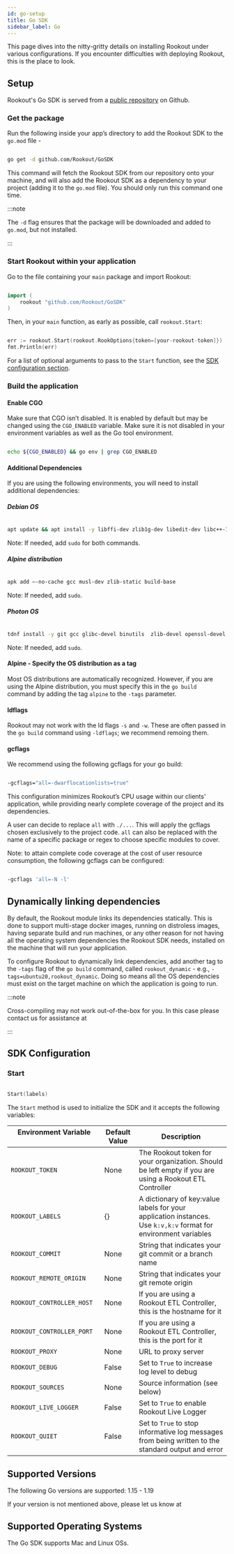 ```yaml
---
id: go-setup
title: Go SDK
sidebar_label: Go
---
```



This page dives into the nitty-gritty details on installing Rookout under various configurations. If you encounter difficulties with deploying Rookout, this is the place to look.

## Setup

Rookout's Go SDK is served from a [public repository](github.com/Rookout/GoSDK) on Github. 

### Get the package

Run the following inside your app’s directory to add the Rookout SDK to the `go.mod` file - 

```bash

go get -d github.com/Rookout/GoSDK

```

This command will fetch the Rookout SDK from our repository onto your machine, and will also add the Rookout SDK as a dependency to your project (adding it to the `go.mod` file). You should only run this command one time.

:::note 

The `-d` flag ensures that the package will be downloaded and added to `go.mod`, but not installed.

:::

### Start Rookout within your application

Go to the file containing your `main` package and import Rookout:

```go

import (
    rookout "github.com/Rookout/GoSDK"
)

```

Then, in your `main` function, as early as possible, call `rookout.Start`:

```go 

err := rookout.Start(rookout.RookOptions{token=[your-rookout-token]})
fmt.Println(err)

```

For a list of optional arguments to pass to the `Start` function, see the [SDK configuration section](#start). 

### Build the application

#### Enable CGO

Make sure that CGO isn’t disabled. It is enabled by default but may be changed using the `CGO_ENABLED` variable. Make sure it is not disabled in your environment variables as well as the Go tool environment. 

```bash

echo ${CGO_ENABLED} && go env | grep CGO_ENABLED

```

#### Additional Dependencies

If you are using the following environments, you will need to install additional dependencies:

##### Debian OS 

```bash 

apt update && apt install -y libffi-dev zlib1g-dev libedit-dev libc++-11-dev libc++abi-11-dev

```

Note: If needed, add `sudo` for both commands.

##### Alpine distribution 
```bash 

apk add —-no-cache gcc musl-dev zlib-static build-base

```

Note: If needed, add `sudo`.

##### Photon OS 

```bash

tdnf install -y git gcc glibc-devel binutils  zlib-devel openssl-devel linux-api-headers

```

Note: If needed, add `sudo`.

#### Alpine - Specify the OS distribution as a tag

Most OS distributions are automatically recognized. However, if you are using the Alpine distribution, you must specify this in the `go build` command by adding the tag `alpine` to the `-tags` parameter.

#### ldflags

Rookout may not work with the ld flags `-s` and `-w`. These are often passed in the `go build` command using `-ldflags`; we recommend remoing them.

#### gcflags 

We recommend using the following gcflags for your go build: 

```bash

-gcflags="all=-dwarflocationlists=true"

```

This configuration minimizes Rookout’s CPU usage within our clients' application, while providing nearly complete coverage of the project and its dependencies. 

A user can decide to replace `all` with `./...`. This will apply the gcflags chosen exclusively to the project code. `all` can also be replaced with the name of a specific package or regex to choose specific modules to cover.

Note: to attain complete code coverage at the cost of user resource consumption, the following gcflags can be configured: 

```bash

-gcflags 'all=-N -l'

```

## Dynamically linking dependencies 

By default, the Rookout module links its dependencies statically. This is done to support multi-stage docker images, running on distroless images, having separate build and run machines, or any other reason for not having all the operating system dependencies the Rookout SDK needs, installed on the machine that will run your application.

To configure Rookout to dynamically link dependencies, add another tag to the `-tags` flag of the `go build` command, called `rookout_dynamic` - e.g., `-tags=ubuntu20,rookout_dynamic`. Doing so means all the OS dependencies must exist on the target machine on which the application is going to run.

:::note 

Cross-compiling may not work out-of-the-box for you. In this case please contact us for assistance at <SupportEmail /> 

:::

## SDK Configuration 

### Start

```go 

Start(labels)
```
The `Start` method is used to initialize the SDK and it accepts the following variables:

| Environment Variable                        | Default Value | Description                                                                                                            |
| ------------------------------------------- | ------------- | ---------------------------------------------------------------------------------------------------------------------- |
| `ROOKOUT_TOKEN`                             | None          | The Rookout token for your organization. Should be left empty if you are using a Rookout ETL Controller                |
| `ROOKOUT_LABELS`                            | {}            | A dictionary of key:value labels for your application instances. Use `k:v,k:v` format for environment variables        |
| `ROOKOUT_COMMIT`                            | None          | String that indicates your git commit or a branch name                                                                 |
| `ROOKOUT_REMOTE_ORIGIN`                     | None          | String that indicates your git remote origin                                                                           |
| `ROOKOUT_CONTROLLER_HOST`                   | None          | If you are using a Rookout ETL Controller, this is the hostname for it                                                 |
| `ROOKOUT_CONTROLLER_PORT`                   | None          | If you are using a Rookout ETL Controller, this is the port for it                                                     |
| `ROOKOUT_PROXY`                             | None          | URL to proxy server                                                                                                    |
| `ROOKOUT_DEBUG`                             | False         | Set to `True` to increase log level to debug                                                                           |
| `ROOKOUT_SOURCES`                           | None          | Source information (see below)                                                                                         |
| `ROOKOUT_LIVE_LOGGER`                       | False         | Set to `True` to enable Rookout Live Logger                                                                            |
| `ROOKOUT_QUIET`                             | False         | Set to `True` to stop informative log messages from being written to the standard output and error                     |

## Supported Versions 

The following Go versions are supported: 1.15 - 1.19

If your version is not mentioned above, please let us know at <SupportEmail /> 

## Supported Operating Systems 

The Go SDK supports Mac and Linux OSs. 